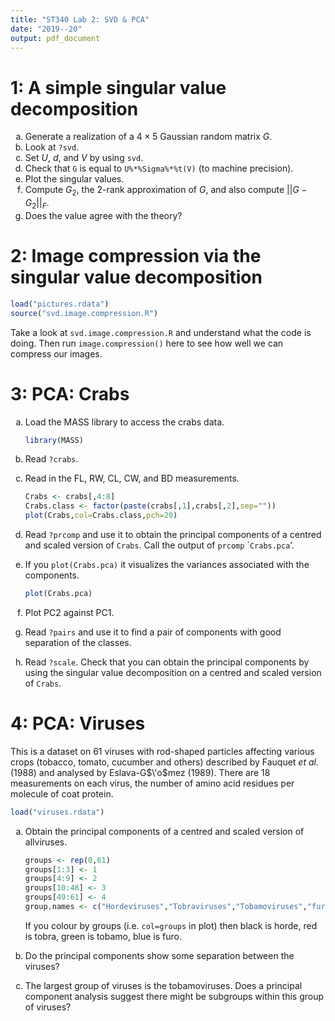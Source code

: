 ```yaml
---
title: "ST340 Lab 2: SVD & PCA"
date: "2019--20"
output: pdf_document
---
```

# 1: A simple singular value decomposition

(a) Generate a realization of a $4 \times 5$ Gaussian random matrix $G$.
(b) Look at `?svd`.
(c) Set $U$, $d$, and $V$ by using `svd`.
(d) Check that `G` is equal to `U%*%Sigma%*%t(V)` (to machine precision).
(e) Plot the singular values.
(f) Compute $G_2$, the 2-rank approximation of $G$, and also compute $||G-G_2||_F$.
(g) Does the value agree with the theory?

# 2: Image compression via the singular value decomposition

```r
load("pictures.rdata")
source("svd.image.compression.R")
```

Take a look at `svd.image.compression.R` and understand what the code is doing. Then run `image.compression()` here to see how well we can compress our images.

# 3: PCA: Crabs

(a) Load the MASS library to access the crabs data.
    ```r
library(MASS)
```
(b) Read `?crabs`.
(c) Read in the FL, RW, CL, CW, and BD measurements.
    ```r
Crabs <- crabs[,4:8]
Crabs.class <- factor(paste(crabs[,1],crabs[,2],sep=""))
plot(Crabs,col=Crabs.class,pch=20)
```
(d) Read `?prcomp` and use it to obtain the principal components of a centred and scaled version of `Crabs`. Call the output of `prcomp` ``Crabs.pca`'.
(e) If you `plot(Crabs.pca)` it visualizes the variances associated with the components.
    ```r
plot(Crabs.pca)
```
(f) Plot PC2 against PC1.
(g) Read `?pairs` and use it to find a pair of components with good separation of the classes.
(h) Read `?scale`. Check that you can obtain the principal components by using the singular value decomposition on a centred and scaled version of `Crabs`.

# 4: PCA: Viruses

This is a dataset on 61 viruses with rod-shaped particles affecting various crops (tobacco, tomato, cucumber and others) described by Fauquet *et al.* (1988) and analysed by Eslava-G$\'o$mez (1989). There are 18 measurements on each virus, the number of amino acid residues per molecule of coat protein.
```r
load("viruses.rdata")
```

(a) Obtain the principal components of a centred and scaled version of allviruses.
    ```r
groups <- rep(0,61)
groups[1:3] <- 1
groups[4:9] <- 2
groups[10:48] <- 3
groups[49:61] <- 4
group.names <- c("Hordeviruses","Tobraviruses","Tobamoviruses","furoviruses")
```
If you colour by groups (i.e. `col=groups` in plot) then black is horde, red is tobra, green is tobamo, blue is furo.

(b) Do the principal components show some separation between the viruses?
(c) The largest group of viruses is the tobamoviruses. Does a principal component analysis suggest there might be subgroups within this group of viruses?
